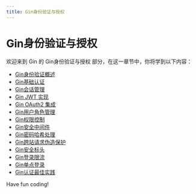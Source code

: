```yaml
---
title: Gin身份验证与授权
---
```


# Gin身份验证与授权

欢迎来到 Gin 的 Gin身份验证与授权 部分，在这一章节中，你将学到以下内容：

- [Gin身份验证概述](./0-gin-authentication-overview.mdx)
- [Gin基础认证](./1-gin-foundation-certification.mdx)
- [Gin会话管理](./2-gin-session-management.mdx)
- [Gin JWT 实现](./3-gin-jwt-implementation.mdx)
- [Gin OAuth2 集成](./4-gin-oauth2-integration.mdx)
- [Gin用户角色管理](./5-gin-user-role-management.mdx)
- [Gin权限控制](./6-gin-permission-control.mdx)
- [Gin安全中间件](./7-gin-security-middleware.mdx)
- [Gin密码哈希处理](./8-gin-password-hashing.mdx)
- [Gin跨站请求伪造保护](./9-gin-cross-site-request-for-forgery-protection.mdx)
- [Gin安全标头](./10-gin-security-header.mdx)
- [Gin登录限流](./11-gin-login-throttling.mdx)
- [Gin单点登录](./12-gin-single-sign-on.mdx)
- [Gin认证最佳实践](./13-gin-certification-best-practices.mdx)

Have fun coding!